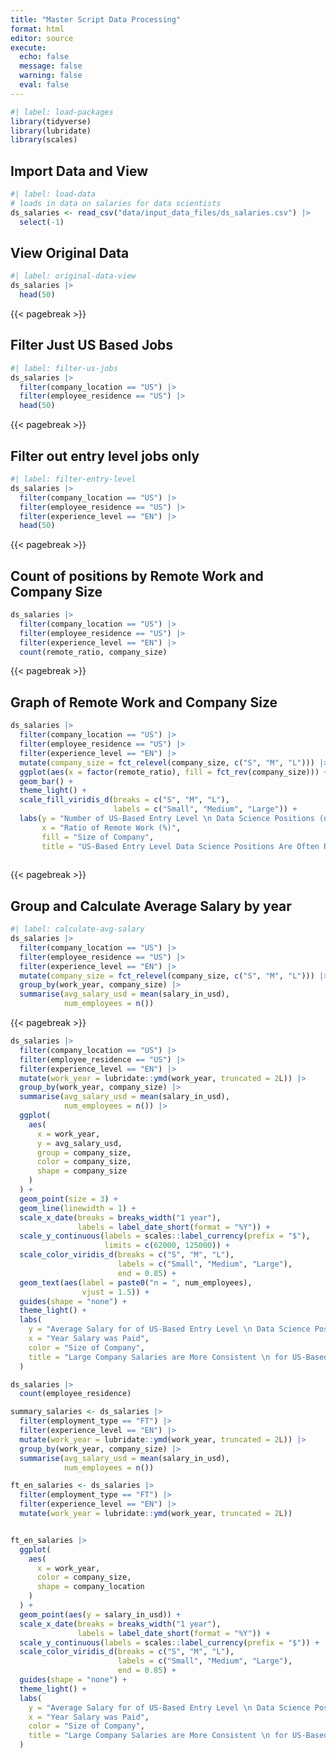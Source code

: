 ---
title: "Master Script Data Processing"
format: html
editor: source
execute:
  echo: false
  message: false
  warning: false
  eval: false
---

```{r}
#| label: load-packages
library(tidyverse)
library(lubridate)
library(scales)
```

## Import Data and View

```{r}
#| label: load-data
# loads in data on salaries for data scientists
ds_salaries <- read_csv("data/input_data_files/ds_salaries.csv") |> 
  select(-1)
```

## View Original Data

```{r}
#| label: original-data-view
ds_salaries |> 
  head(50)
```

{{< pagebreak >}}

## Filter Just US Based Jobs

```{r}
#| label: filter-us-jobs
ds_salaries |> 
  filter(company_location == "US") |> 
  filter(employee_residence == "US") |> 
  head(50)
```

{{< pagebreak >}}

## Filter out entry level jobs only

```{r}
#| label: filter-entry-level
ds_salaries |>   
  filter(company_location == "US") |> 
  filter(employee_residence == "US") |> 
  filter(experience_level == "EN") |> 
  head(50)
```

{{< pagebreak >}}

## Count of positions by Remote Work and Company Size

```{r}
ds_salaries |> 
  filter(company_location == "US") |> 
  filter(employee_residence == "US") |> 
  filter(experience_level == "EN") |> 
  count(remote_ratio, company_size)
```

{{< pagebreak >}}

## Graph of Remote Work and Company Size

```{r}
ds_salaries |> 
  filter(company_location == "US") |> 
  filter(employee_residence == "US") |> 
  filter(experience_level == "EN") |> 
  mutate(company_size = fct_relevel(company_size, c("S", "M", "L"))) |> 
  ggplot(aes(x = factor(remote_ratio), fill = fct_rev(company_size))) +
  geom_bar() +
  theme_light() +
  scale_fill_viridis_d(breaks = c("S", "M", "L"),
                       labels = c("Small", "Medium", "Large")) + 
  labs(y = "Number of US-Based Entry Level \n Data Science Positions (n = 29)",
       x = "Ratio of Remote Work (%)",
       fill = "Size of Company",
       title = "US-Based Entry Level Data Science Positions Are Often Remote")
  
```

{{< pagebreak >}}

## Group and Calculate Average Salary by year

```{r}
#| label: calculate-avg-salary
ds_salaries |> 
  filter(company_location == "US") |> 
  filter(employee_residence == "US") |> 
  filter(experience_level == "EN") |> 
  mutate(company_size = fct_relevel(company_size, c("S", "M", "L"))) |> 
  group_by(work_year, company_size) |> 
  summarise(avg_salary_usd = mean(salary_in_usd),
            num_employees = n())

```

{{< pagebreak >}}

```{r}
ds_salaries |>
  filter(company_location == "US") |>
  filter(employee_residence == "US") |>
  filter(experience_level == "EN") |>
  mutate(work_year = lubridate::ymd(work_year, truncated = 2L)) |>
  group_by(work_year, company_size) |>
  summarise(avg_salary_usd = mean(salary_in_usd),
            num_employees = n()) |>
  ggplot(
    aes(
      x = work_year,
      y = avg_salary_usd,
      group = company_size,
      color = company_size,
      shape = company_size
    )
  ) +
  geom_point(size = 3) +
  geom_line(linewidth = 1) + 
  scale_x_date(breaks = breaks_width("1 year"),
               labels = label_date_short(format = "%Y")) +
  scale_y_continuous(labels = scales::label_currency(prefix = "$"),
                     limits = c(62000, 125000)) +
  scale_color_viridis_d(breaks = c("S", "M", "L"),
                        labels = c("Small", "Medium", "Large"),
                        end = 0.85) +
  geom_text(aes(label = paste0("n = ", num_employees),
                vjust = 1.5)) +
  guides(shape = "none") +
  theme_light() +
  labs(
    y = "Average Salary for of US-Based Entry Level \n Data Science Positions (n = 29)",
    x = "Year Salary was Paid",
    color = "Size of Company",
    title = "Large Company Salaries are More Consistent \n for US-Based Entry Level Data Science Positions"
  )

```

```{r}
ds_salaries |> 
  count(employee_residence)

summary_salaries <- ds_salaries |>
  filter(employment_type == "FT") |>
  filter(experience_level == "EN") |>
  mutate(work_year = lubridate::ymd(work_year, truncated = 2L)) |>
  group_by(work_year, company_size) |>
  summarise(avg_salary_usd = mean(salary_in_usd),
            num_employees = n())

ft_en_salaries <- ds_salaries |>
  filter(employment_type == "FT") |>
  filter(experience_level == "EN") |>
  mutate(work_year = lubridate::ymd(work_year, truncated = 2L)) 


ft_en_salaries |> 
  ggplot(
    aes(
      x = work_year,
      color = company_size,
      shape = company_location
    )
  ) +
  geom_point(aes(y = salary_in_usd)) +
  scale_x_date(breaks = breaks_width("1 year"),
               labels = label_date_short(format = "%Y")) +
  scale_y_continuous(labels = scales::label_currency(prefix = "$")) +
  scale_color_viridis_d(breaks = c("S", "M", "L"),
                        labels = c("Small", "Medium", "Large"),
                        end = 0.85) +
  guides(shape = "none") +
  theme_light() +
  labs(
    y = "Average Salary for of US-Based Entry Level \n Data Science Positions (n = 29)",
    x = "Year Salary was Paid",
    color = "Size of Company",
    title = "Large Company Salaries are More Consistent \n for US-Based Entry Level Data Science Positions"
  )
```
